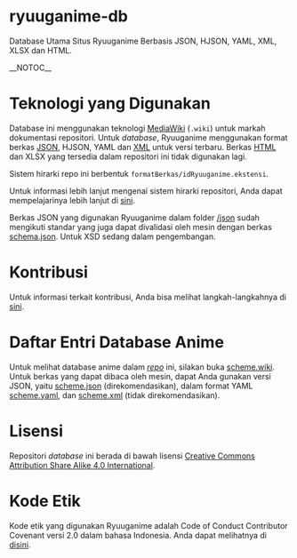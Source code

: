 = ryuuganime-db =
Database Utama Situs Ryuuganime Berbasis JSON, HJSON, YAML, XML, XLSX dan HTML.

__NOTOC__

= Teknologi yang Digunakan =
Database ini menggunakan teknologi [https://en.wikipedia.org/wiki/MediaWiki MediaWiki] (<code>.wiki</code>)  untuk markah dokumentasi repositori. Untuk ''database'', Ryuuganime menggunakan format berkas [https://wiki.ryuuganime.my.id/ketentuan-umum/definisi-kata/definisi-format-berkas#json JSON], HJSON, YAML dan [https://wiki.ryuuganime.my.id/ketentuan-umum/definisi-kata/definisi-format-berkas#XML XML] untuk versi terbaru.
Berkas [https://wiki.ryuuganime.my.id/ketentuan-umum/definisi-kata/definisi-format-berkas#html HTML] dan XLSX yang tersedia dalam repositori ini tidak digunakan lagi.

Sistem hirarki repo ini berbentuk <code>formatBerkas/idRyuuganime.ekstensi</code>.

Untuk informasi lebih lanjut mengenai sistem hirarki repositori, Anda dapat mempelajarinya lebih lanjut di [https://wiki.ryuuganime.my.id/kontribusi-data/sebelum-melanjutkan sini].

Berkas JSON yang digunakan Ryuuganime dalam folder [[/json]] sudah mengikuti standar yang juga dapat divalidasi oleh mesin dengan berkas [[schema.json]]. Untuk XSD sedang dalam pengembangan.

= Kontribusi =
Untuk informasi terkait kontribusi, Anda bisa melihat langkah-langkahnya di [https://wiki.ryuuganime.my.id/kontribusi-data/format-hjson sini].

= Daftar Entri Database Anime =
Untuk melihat database anime dalam ''[https://wiki.ryuuganime.my.id/ketentuan-umum/definisi-kata#repositori-kendali-versi repo]'' ini, silakan buka [[scheme.wiki]].
Untuk berkas yang dapat dibaca oleh mesin, dapat Anda gunakan versi JSON, yaitu [[scheme.json]] (direkomendasikan), dalam format YAML [[scheme.yaml]], dan [[scheme.xml]] (tidak direkomendasikan).

= Lisensi =
Repositori ''database'' ini berada di bawah lisensi [[LICENSE|Creative Commons Attribution Share Alike 4.0 International]].

= Kode Etik =
Kode etik yang digunakan Ryuuganime adalah Code of Conduct Contributor Covenant versi 2.0 dalam bahasa Indonesia. Anda dapat melihatnya di [[CODE_OF_CONDUCT.md|disini]].